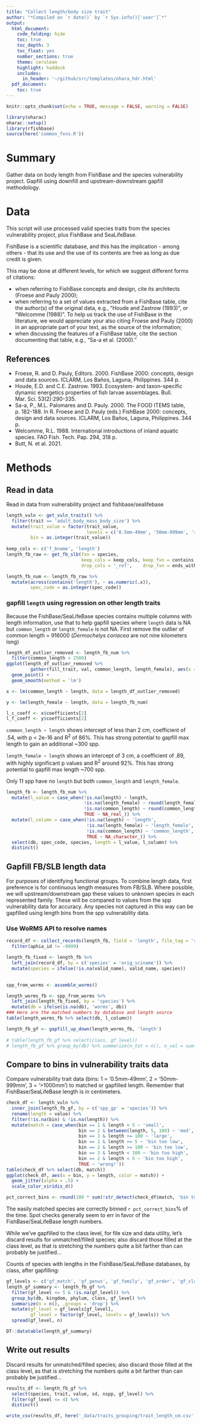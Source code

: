 ```yaml
---
title: "Collect length/body size trait"
author: "*Compiled on `r date()` by `r Sys.info()['user']`*"
output: 
  html_document:
    code_folding: hide
    toc: true
    toc_depth: 3
    toc_float: yes
    number_sections: true
    theme: cerulean
    highlight: haddock
    includes: 
      in_header: '~/github/src/templates/ohara_hdr.html'
  pdf_document:
    toc: true
---
```


``` r

knitr::opts_chunk$set(echo = TRUE, message = FALSE, warning = FALSE)

library(oharac)
oharac::setup()
library(rfishbase)
source(here('common_fxns.R'))

```

# Summary

Gather data on body length from FishBase and the species vulnerability project.  Gapfill using downfill and upstream-downstream gapfill methodology.

# Data

This script will use processed valid species traits from the species vulnerability project, plus FishBase and SeaLifeBase.

FishBase is a scientific database, and this has the implication - among others - that its use and the use of its contents are free as long as due credit is given.

This may be done at different levels, for which we suggest different forms of citations:

* when referring to FishBase concepts and design, cite its architects (Froese and Pauly 2000);
* when referring to a set of values extracted from a FishBase table, cite the author(s) of the original data, e.g., "Houde and Zastrow (1993)", or "Welcomme (1988)". To help us track the use of FishBase in the literature, we would appreciate your also citing Froese and Pauly (2000) in an appropriate part of your text, as the source of the information;
* when discussing the features of a FishBase table, cite the section documenting that table, e.g., "Sa-a et al. (2000)."

## References

* Froese, R. and D. Pauly, Editors. 2000. FishBase 2000: concepts, design and data sources. ICLARM, Los Baños, Laguna, Philippines. 344 p.
* Houde, E.D. and C.E. Zastrow. 1993. Ecosystem- and taxon-specific dynamic energetics properties of fish larvae assemblages. Bull. Mar. Sci. 53(2):290-335.
* Sa-a, P., M.L. Palomares and D. Pauly. 2000. The FOOD ITEMS table, p. 182-188. In R. Froese and D. Pauly (eds.) FishBase 2000: concepts, design and data sources. ICLARM, Los Baños, Laguna, Philippines. 344 p.
* Welcomme, R.L. 1988. International introductions of inland aquatic species. FAO Fish. Tech. Pap. 294, 318 p.
* Butt, N. et al. 2021. 

# Methods

## Read in data

Read in data from vulnerability project and fishbase/sealifebase

```r
length_vuln <- get_vuln_traits() %>%
  filter(trait == 'adult_body_mass_body_size') %>%
  mutate(trait_value = factor(trait_value, 
                              levels = c('0.5mm-49mm', '50mm-999mm', '>1000mm')),
         bin = as.integer(trait_value))
         
keep_cols <- c('f_bname', 'length')
length_fb_raw <- get_fb_slb(fxn = species, 
                            keep_cols = keep_cols, keep_fxn = contains,
                            drop_cols = '_ref',    drop_fxn = ends_with)

length_fb_num <- length_fb_raw %>%
  mutate(across(contains('length'), ~ as.numeric(.x)),
         spec_code = as.integer(spec_code))
```

### gapfill `length` using regression on other length traits

Because the FishBase/SeaLifeBase species contains multiple columns with length information, use that to help gapfill species where `length` data is NA but `common_length` or `length_female` is not NA.  First remove the outlier of common length = 916000 (_Dermochelys coriacea_ are not nine kilometers long)

```r
length_df_outlier_removed <- length_fb_num %>%
  filter(common_length < 2500)
ggplot(length_df_outlier_removed %>%
         gather(fill_trait, val, common_length, length_female), aes(x = length, y = val, color = fill_trait)) +
  geom_point() +
  geom_smooth(method = 'lm')

x <- lm(common_length ~ length, data = length_df_outlier_removed)

y <- lm(length_female ~ length, data = length_fb_num)

l_c_coeff <- x$coefficients[2]
l_f_coeff <- y$coefficients[2]
```

`common_length ~ length` shows intercept of less than 2 cm, coefficient of .54, with p < 2e-16 and R^2^ of 86%.  This has strong potential to gapfill max length to gain an additional ~300 spp.

`length_female ~ length` shows an intercept of 3 cm, a coefficient of .89, with highly significant p values and R^2^ around 92%.  This has strong potential to gapfill max length ~700 spp.

Only 11 spp have no `length` but both `common_length` and `length_female`.

```r
length_fb <- length_fb_num %>%
  mutate(l_value = case_when(!is.na(length) ~ length,
                             !is.na(length_female) ~ round(length_female / l_f_coeff, 2),
                             !is.na(common_length) ~ round(common_length / l_c_coeff, 2),
                             TRUE ~ NA_real_)) %>%
  mutate(l_column = case_when(!is.na(length) ~ 'length',
                              !is.na(length_female) ~ 'length_female',
                              !is.na(common_length) ~ 'common_length',
                              TRUE ~ NA_character_)) %>%
  select(db, spec_code, species, length = l_value, l_column) %>%
  distinct()
```

## Gapfill FB/SLB length data

For purposes of identifying functional groups.  To combine length data, first preference is for continuous length measures from FB/SLB.  Where possible, we will upstream/downstream gap these values to unknown species in each represented family.  These will be compared to values from the spp vulnerability data for accuracy.  Any species not captured in this way can be gapfilled using length bins from the spp vulnerability data.  

### Use WoRMS API to resolve names

``` r

record_df <- collect_records(length_fb, field = 'length', file_tag = 'resolve_names_fb_length') %>%
  filter(aphia_id != -9999)

length_fb_fixed <- length_fb %>%
  left_join(record_df, by = c('species' = 'orig_sciname')) %>%
  mutate(species = ifelse(!is.na(valid_name), valid_name, species))
  

spp_from_worms <- assemble_worms()

length_worms_fb <- spp_from_worms %>%
  left_join(length_fb_fixed, by = 'species') %>%
  mutate(db = ifelse(is.na(db), 'worms', db))
### Here are the matched numbers by database and length source
table(length_worms_fb %>% select(db, l_column))

length_fb_gf <- gapfill_up_down(length_worms_fb, 'length')
                              
# table(length_fb_gf %>% select(class, gf_level))
# length_fb_gf %>% group_by(db) %>% summarize(n_tot = n(), n_val = sum(!is.na(log_l)))
```

## Compare to bins in vulnerability traits data

Compare vulnerability trait data (bins: 1 = '0.5mm-49mm', 2 = '50mm-999mm', 3 = '>1000mm') to matched or gapfilled length.  Remember that FishBase/SeaLifeBase length is in centimeters.
```r
check_df <- length_vuln %>%
  inner_join(length_fb_gf, by = c('spp_gp' = 'species')) %>%
  rename(length = value) %>%
  filter(!is.na(bin) & !is.na(length)) %>%
  mutate(match = case_when(bin == 1 & length < 5 ~ 'small',
                           bin == 2 & between(length, 5, 100) ~ 'med',
                           bin == 3 & length >= 100 ~ 'large',
                           bin == 1 & length >= 5 ~ 'bin too low',
                           bin == 2 & length >= 100 ~ 'bin too low',
                           bin == 3 & length < 100 ~ 'bin too high',
                           bin == 2 & length < 5 ~ 'bin too high',
                           TRUE ~ 'wrong!')) 
table(check_df %>% select(db, match))
ggplot(check_df, aes(x = bin, y = length, color = match)) +
  geom_jitter(alpha = .5) +
  scale_color_viridis_d()

pct_correct_bins <- round(100 * sum(!str_detect(check_df$match, 'bin too')) / nrow(check_df))

```

The easily matched species are correctly binned `r pct_correct_bins`% of the time.  Spot checks generally seem to err in favor of the FishBase/SeaLifeBase length numbers.

While we've gapfilled to the class level, for file size and data utility, let's discard results for unmatched/filled species; also discard those filled at the class level, as that is stretching the numbers quite a bit farther than can probably be justified...

Counts of species with lengths in the FishBase/SeaLifeBase databases, by class, after gapfilling:

```r
gf_levels <- c('gf_match', 'gf_genus', 'gf_family', 'gf_order', 'gf_class')
length_gf_summary <- length_fb_gf %>%
  filter(gf_level <= 5 & !is.na(gf_level)) %>%
  group_by(db, kingdom, phylum, class, gf_level) %>%
  summarize(n = n(), .groups = 'drop') %>%
  mutate(gf_level = gf_levels[gf_level],
         gf_level = factor(gf_level, levels = gf_levels)) %>%
  spread(gf_level, n)

DT::datatable(length_gf_summary)
```

## Write out results

Discard results for unmatched/filled species; also discard those filled at the class level, as that is stretching the numbers quite a bit farther than can probably be justified...

```r
results_df <- length_fb_gf %>%
  select(species, trait, value, sd, nspp, gf_level) %>%
  filter(gf_level <= 4) %>%
  distinct()

write_csv(results_df, here('_data/traits_grouping/trait_length_cm.csv'))
```

